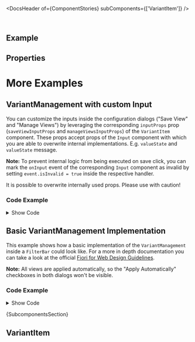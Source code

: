 
<Meta of={ComponentStories} />

<DocsHeader of={ComponentStories} subComponents={['VariantItem']} />

<br />

## Example

<Canvas of={ComponentStories.Default} />

## Properties

<ControlsWithNote of={ComponentStories.Default} />

# More Examples

## VariantManagement with custom Input

You can customize the inputs inside the configuration dialogs ("Save View" and "Manage Views") by leveraging the corresponding `inputProps` prop (`saveViewInputProps` and `manageViewsInputProps`) of the `VariantItem` component.
These props accept props of the `Input` component with which you are able to overwrite internal implementations. E.g. `valueState` and `valueState` message.

**Note:** To prevent internal logic from being executed on save click, you can mark the `onInput` event of the corresponding `Input` component as invalid by setting `event.isInvalid = true` inside the respective handler.

<MessageStrip hideCloseButton>It is possible to overwrite internally used props. Please use with caution!</MessageStrip>

<Canvas of={ComponentStories.WithCustomValidation} sourceState="none" />

### Code Example

<details style={{ marginBlockEnd: "2rem" }}>

<summary>Show Code</summary>

```jsx
const VariantManagementWithCustomValidation = ({ selectedByIndex = 1 }) => {
  const [valueStateSaveView, setValueStateSaveView] = useState(undefined);
  const [valueStateManageViews, setValueStateManageViews] = useState(undefined);
  const [values, setValues] = useState({
    1: 'Only alphanumeric chars in Save View input',
    2: 'Max 12 chars'
  });

  const handleSaveViewInput = (e) => {
    // only allow alphanumeric and space characters
    if (!e.target.value.match(/^[a-z0-9\s]+$/i)) {
      // mark variant as invalid (prevent internal logic from being applied)
      e.isInvalid = true;
      setValueStateSaveView(ValueState.Negative);
    } else {
      // mark variant as valid again
      e.isInvalid = false;
      setValueStateSaveView(undefined);
    }
  };
  const handleSaveAs = (e) => {
    setValues((prev) => ({
      ...prev,
      [e.detail['data-id']]: e.detail.children
    }));
  };

  const handleManageViewInput = (e) => {
    // only 12 or fewer characters
    if (e.target.value.length > 12) {
      // mark variant as invalid (prevent internal logic from being applied)
      e.isInvalid = true;
      setValueStateManageViews(ValueState.Negative);
    } else {
      // mark variant as valid again
      e.isInvalid = false;
      setValueStateManageViews(undefined);
    }
  };
  const handleSaveManageViews = (e) => {
    // if is custom manage view variant and is not in error state, set children to new value
    const isCustomManageViewsItem = e.detail.updatedVariants.find((item) => item['data-custom-manage-views']);
    if (!valueStateManageViews && isCustomManageViewsItem) {
      setValues((prev) => ({
        ...prev,
        [isCustomManageViewsItem['data-id']]: isCustomManageViewsItem.children
      }));
    }
  };
  // reset value-state if user closes the dialogs without saving (cancel click or ESC press)
  const handleManageViewsCancel = () => {
    setValueStateManageViews(undefined);
  };
  const handleSaveViewCancel = () => {
    setValueStateSaveView(undefined);
  };
  return (
    <VariantManagement
      onSaveAs={handleSaveAs}
      onSaveManageViews={handleSaveManageViews}
      onManageViewsCancel={handleManageViewsCancel}
      onSaveViewCancel={handleSaveViewCancel}
    >
      <VariantItem
        data-id={1}
        selected={selectedByIndex === 0}
        saveViewInputProps={{
          valueState: valueStateSaveView,
          valueStateMessage: valueStateSaveView ? (
            <div>Only alphanumeric and space characters allowed!</div>
          ) : undefined,
          onInput: handleSaveViewInput,
          'data-testid': 'alphanumeric'
        }}
      >
        {values[1]}
      </VariantItem>
      <VariantItem
        data-custom-manage-views
        data-id={2}
        selected={selectedByIndex === 1}
        manageViewsInputProps={{
          valueState: valueStateManageViews,
          valueStateMessage: valueStateManageViews ? <div>No more than 12 characters allowed!</div> : undefined,
          onInput: handleManageViewInput,
          'data-testid': '12chars'
        }}
      >
        {values[2]}
      </VariantItem>
    </VariantManagement>
  );
};
```

</details>

## Basic VariantManagement Implementation

This example shows how a basic implementation of the `VariantManagement` inside a `FilterBar` could look like. For a more in depth documentation you can take a look at the official [Fiori for Web Design Guidelines](https://experience.sap.com/fiori-design-web/variant-management/).

**Note:** All views are applied automatically, so the "Apply Automatically" checkboxes in both dialogs won't be visible.

<Canvas of={ComponentStories.WithFilterBarImplementation} sourceState="none" />

### Code Example

<details style={{ marginBlockEnd: "2rem" }}>

<summary>Show Code</summary>

```tsx
function FilterBarWithVariantManagement() {
  const [selectedVariant, setSelectedVariant] = useState('Standard');
  const [defaultVariant, setDefaultVariant] = useState('Standard');
  const [customVariants, setCustomVariants] = useState<VariantItemPropTypes[]>([]);
  const [isDirty, setIsDirty] = useState(false);
  const [checkIfDiry, setCheckIfDirty] = useState(false);

  // this should be persisted (e.g. by the local storage of the browser or on the server)
  const initialVariantValues = useRef({
    Standard: {
      selectedCountry: 'Indonesia',
      date: '',
      selectedCodes: {}
    }
  });

  const filterReducer = (state, action) => {
    const { payload, type } = action;
    setCheckIfDirty(true);
    switch (type) {
      case 'selectedCountry':
        return { ...state, selectedCountry: payload };
      case 'date':
        return { ...state, date: payload };
      case 'selectedCodes':
        return { ...state, selectedCodes: payload };
      case 'changeVariant':
        return payload;
      default:
        console.warn('Unknown action type!');
        return state;
    }
  };

  const [filters, dispatchFiltersChange] = useReducer(filterReducer, initialVariantValues.current.Standard);
  const { selectedCountry, date, selectedCodes } = filters;

  const handleSelectChange = (e) => {
    const { selectedOption } = e.detail;
    dispatchFiltersChange({ type: 'selectedCountry', payload: selectedOption.textContent });
  };
  const handleDateChange = (e) => {
    dispatchFiltersChange({ type: 'date', payload: e.detail.value });
  };
  const handleSelectedCodesChange = (e) => {
    dispatchFiltersChange({
      type: 'selectedCodes',
      payload: e.detail.items.reduce((acc, cur) => {
        acc[cur.dataset.code] = true;
        return acc;
      }, {})
    });
  };

  const handleSaveAs = (e) => {
    const {
      variantItem: _omit,
      selected: _omit2,
      readOnly: _omit3,
      labelReadOnly: _omit4,
      ...variantItemProps
    } = e.detail;
    if (variantItemProps.isDefault) {
      setDefaultVariant(variantItemProps.children);
    }
    setCustomVariants((prev) => [...prev, { ...variantItemProps, author: 'Current User' }]);
    initialVariantValues.current[variantItemProps.children] = filters;
    setSelectedVariant(variantItemProps.children);
    setIsDirty(false);
  };

  const handleSave = (e) => {
    const { variantItem: _omit, selected: _omit2, ...variantItemProps } = e.detail;
    initialVariantValues.current[variantItemProps.children] = filters;
    setIsDirty(false);
  };

  const handleSaveManageViews = (e) => {
    const { deletedVariants, updatedVariants } = e.detail;
    deletedVariants.forEach((variant) => {
      delete initialVariantValues.current[variant.children];
      setCustomVariants((prev) => prev.filter((item) => item.children !== variant.children));
    });
    updatedVariants.forEach((variant) => {
      const { variantItem: _omit, selected: _omit2, ...variantItemProps } = variant;
      initialVariantValues.current[variant.children] = variantItemProps;
      if (variant.isDefault) {
        setDefaultVariant(variant.children);
      }
      if (variant.selected) {
        setSelectedVariant(variant.children);
      }
      setCustomVariants((prev) => {
        return prev.map((item) => {
          if (item.children === variant.prevVariant.children) {
            return variantItemProps;
          }
          return item;
        });
      });
    });
  };

  const handleSelect = (e) => {
    const privateSelectedVariant = e.detail.selectedVariant.children;
    dispatchFiltersChange({
      type: 'changeVariant',
      payload: initialVariantValues.current[privateSelectedVariant]
    });
    setSelectedVariant(privateSelectedVariant);
  };

  useEffect(() => {
    if (checkIfDiry) {
      const hasChanged = Object.entries(initialVariantValues.current[selectedVariant]).some(([key, val]) => {
        if (key === 'selectedCodes') {
          const selectedCodesLength = Object.keys(filters.selectedCodes).length;
          if (Object.keys(val).length !== selectedCodesLength) {
            return true;
          }
          return Object.entries(filters.selectedCodes).some(([code, bool]) => {
            return val?.[code] !== bool;
          });
        }
        return filters[key] !== val;
      });
      setCheckIfDirty(false);
      setIsDirty(hasChanged);
    }
  }, [checkIfDiry, selectedVariant]);

  return (
    <>
      <FilterBar
        header={
          <VariantManagement
            hideApplyAutomatically
            dirtyState={isDirty}
            onSaveAs={handleSaveAs}
            onSave={handleSave}
            onSelect={handleSelect}
            onSaveManageViews={handleSaveManageViews}
          >
            <VariantItem
              selected={selectedVariant === 'Standard'}
              global
              isDefault={defaultVariant === 'Standard'}
              author="SAP"
              readOnly
              labelReadOnly
            >
              Standard
            </VariantItem>
            {customVariants.map((variantItemProps) => {
              return (
                <VariantItem
                  key={variantItemProps.children}
                  {...variantItemProps}
                  selected={selectedVariant === variantItemProps.children}
                  isDefault={defaultVariant === variantItemProps.children}
                >
                  {variantItemProps.children}
                </VariantItem>
              );
            })}
          </VariantManagement>
        }
      >
        <FilterGroupItem label="Countries" filterKey={0}>
          <Select onChange={handleSelectChange}>
            <Option selected={selectedCountry === 'Indonesia'}>Indonesia</Option>
            <Option selected={selectedCountry === 'Costa Rica'}>Costa Rica</Option>
            <Option selected={selectedCountry === 'Slovakia'}>Slovakia</Option>
            <Option selected={selectedCountry === 'Iceland'}>Iceland</Option>
            <Option selected={selectedCountry === 'Malta'}>Malta</Option>
            <Option selected={selectedCountry === 'Guyana'}>Guyana</Option>
            <Option selected={selectedCountry === 'Spain'}>Spain</Option>
            <Option selected={selectedCountry === 'Austria'}>Austria</Option>
          </Select>
        </FilterGroupItem>
        <FilterGroupItem label="Date" filterKey={1}>
          <DatePicker value={date} onChange={handleDateChange} />
        </FilterGroupItem>
        <FilterGroupItem label="Company Code" filterKey={2}>
          <MultiComboBox onSelectionChange={handleSelectedCodesChange}>
            <MultiComboBoxItem text="001" selected={selectedCodes['001']} data-code="001" />
            <MultiComboBoxItem text="002" selected={selectedCodes['002']} data-code="002" />
            <MultiComboBoxItem text="003" selected={selectedCodes['003']} data-code="003" />
            <MultiComboBoxItem text="004" selected={selectedCodes['004']} data-code="004" />
            <MultiComboBoxItem text="005" selected={selectedCodes['005']} data-code="005" />
          </MultiComboBox>
        </FilterGroupItem>
      </FilterBar>
      <Form style={{ marginBlockStart: '2rem' }} layout={'S1 M1 L1 XL1'} labelSpan={'S3 M3 L3 XL3'}>
        <FormGroup headerText="Variant">
          <FormItem labelContent={<Label showColon>Current View</Label>}>
            <Text>{selectedVariant}</Text>
          </FormItem>
        </FormGroup>
        <FormGroup headerText="Filters">
          <FormItem labelContent={<Label showColon>Selected Country</Label>}>
            <Text>{selectedCountry}</Text>
          </FormItem>
          <FormItem labelContent={<Label showColon>Selected Date</Label>}>
            <Text>{date}</Text>
          </FormItem>
          <FormItem labelContent={<Label showColon>Selected Company Codes</Label>}>
            <Text>{Object.keys(selectedCodes).join(', ')}</Text>
          </FormItem>
        </FormGroup>
      </Form>
    </>
  );
}
```

</details>

<Markdown>{SubcomponentsSection}</Markdown>

## VariantItem

<Description of={VariantItem} />

<ArgTypes of={VariantItem} />

<Footer />

